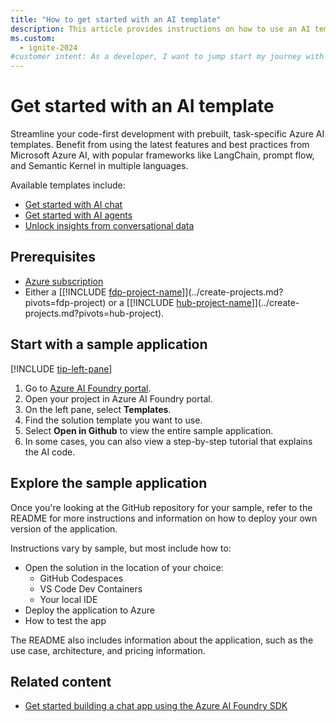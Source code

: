 ```yaml
---
title: "How to get started with an AI template"
description: This article provides instructions on how to use an AI template to get started with Azure AI Foundry.
ms.custom:
  - ignite-2024
#customer intent: As a developer, I want to jump start my journey with an AI template.
---
```


# Get started with an AI template

Streamline your code-first development with prebuilt, task-specific Azure AI templates. Benefit from using the latest features and best practices from Microsoft Azure AI, with popular frameworks like LangChain, prompt flow, and Semantic Kernel in multiple languages.

Available templates include:

* [Get started with AI chat](https://github.com/Azure-Samples/get-started-with-ai-chat)
* [Get started with AI agents](https://github.com/Azure-Samples/get-started-with-ai-agents)
* [Unlock insights from conversational data](https://github.com/microsoft/Conversation-Knowledge-Mining-Solution-Accelerator)

## Prerequisites

- [Azure subscription](https://azure.microsoft.com/free)
- Either a [[!INCLUDE [fdp-project-name](../../includes/fdp-project-name)]](../create-projects.md?pivots=fdp-project) or a [[!INCLUDE [hub-project-name](../../includes/hub-project-name)]](../create-projects.md?pivots=hub-project).

## Start with a sample application

[!INCLUDE [tip-left-pane](../../includes/tip-left-pane)]

1. Go to [Azure AI Foundry portal](https://ai.azure.com/?cid=learnDocs).
1. Open your project in Azure AI Foundry portal.
1. On the left pane, select **Templates**.
1. Find the solution template you want to use.
1. Select **Open in Github** to view the entire sample application.
1. In some cases, you can also view a step-by-step tutorial that explains the AI code.

## Explore the sample application

Once you're looking at the GitHub repository for your sample, refer to the README for more instructions and information on how to deploy your own version of the application.

Instructions vary by sample, but most include how to:

* Open the solution in the location of your choice:
  * GitHub Codespaces
  * VS Code Dev Containers
  * Your local IDE
* Deploy the application to Azure
* How to test the app

The README also includes information about the application, such as the use case, architecture, and pricing information.

## Related content

- [Get started building a chat app using the Azure AI Foundry SDK](../../quickstarts/get-started-code)
